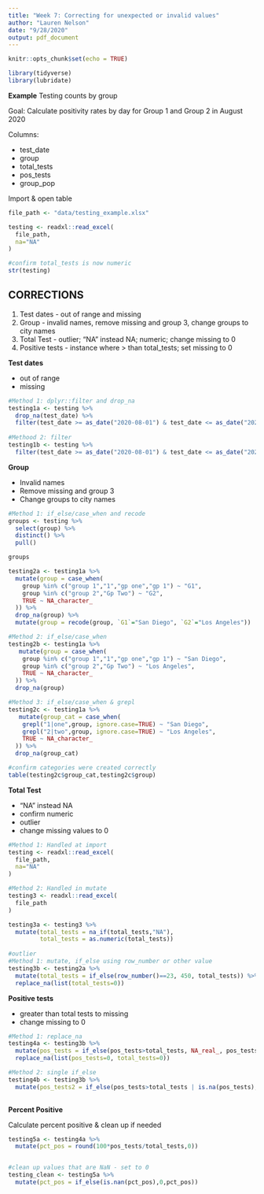 ```yaml
---
title: "Week 7: Correcting for unexpected or invalid values"
author: "Lauren Nelson"
date: "9/28/2020"
output: pdf_document
---
```


```r
knitr::opts_chunk$set(echo = TRUE)

library(tidyverse)
library(lubridate)
```

**Example**
Testing counts by group

Goal: Calculate positivity rates by day for Group 1 and Group 2 in August 2020

Columns:

* test_date
* group
* total_tests
* pos_tests
* group_pop


Import & open table 
```r

file_path <- "data/testing_example.xlsx"

testing <- readxl::read_excel(
  file_path,
  na="NA"
)

#confirm total_tests is now numeric
str(testing)

```


## CORRECTIONS

1. Test dates - out of range and missing
2. Group - invalid names, remove missing and group 3, change groups to city names
3. Total Test - outlier; "NA" instead NA; numeric; change missing to 0
4. Positive tests - instance where > than total_tests; set missing to 0


**Test dates** 

* out of range
* missing 
```r
#Method 1: dplyr::filter and drop_na
testing1a <- testing %>%
  drop_na(test_date) %>%
  filter(test_date >= as_date("2020-08-01") & test_date <= as_date("2020-08-31"))
 
#Methood 2: filter 
testing1b <- testing %>%
  filter(test_date >= as_date("2020-08-01") & test_date <= as_date("2020-08-31") & !is.na(test_date))

```

**Group**

* Invalid names
* Remove missing and group 3
* Change groups to city names
```r
#Method 1: if_else/case_when and recode
groups <- testing %>%
  select(group) %>%
  distinct() %>%
  pull()

groups

testing2a <- testing1a %>%
  mutate(group = case_when(
    group %in% c("group 1","1","gp one","gp 1") ~ "G1",
    group %in% c("group 2","Gp Two") ~ "G2",
    TRUE ~ NA_character_
  )) %>%
  drop_na(group) %>%
  mutate(group = recode(group, `G1`="San Diego", `G2`="Los Angeles"))

#Method 2: if_else/case_when
testing2b <- testing1a %>%
   mutate(group = case_when(
    group %in% c("group 1","1","gp one","gp 1") ~ "San Diego",
    group %in% c("group 2","Gp Two") ~ "Los Angeles",
    TRUE ~ NA_character_
  )) %>%
  drop_na(group) 

#Method 3: if_else/case_when & grepl
testing2c <- testing1a %>%
   mutate(group_cat = case_when(
    grepl("1|one",group, ignore.case=TRUE) ~ "San Diego",
    grepl("2|two",group, ignore.case=TRUE) ~ "Los Angeles",
    TRUE ~ NA_character_
  )) %>%
  drop_na(group_cat)

#confirm categories were created correctly
table(testing2c$group_cat,testing2c$group)

```

**Total Test**

* "NA" instead NA
* confirm numeric
* outlier
* change missing values to 0
```r

#Method 1: Handled at import
testing <- readxl::read_excel(
  file_path,
  na="NA"
)

#Method 2: Handled in mutate
testing3 <- readxl::read_excel(
  file_path
)

testing3a <- testing3 %>%
  mutate(total_tests = na_if(total_tests,"NA"),
         total_tests = as.numeric(total_tests))
 
#outlier
#Method 1: mutate, if_else using row_number or other value
testing3b <- testing2a %>%
  mutate(total_tests = if_else(row_number()==23, 450, total_tests)) %>%
  replace_na(list(total_tests=0))
```

**Positive tests**

* greater than total tests to missing
* change missing to 0
```r
#Method 1: replace_na
testing4a <- testing3b %>%
  mutate(pos_tests = if_else(pos_tests>total_tests, NA_real_, pos_tests)) %>%
  replace_na(list(pos_tests=0, total_tests=0))

#Method 2: single if_else
testing4b <- testing3b %>%
  mutate(pos_tests2 = if_else(pos_tests>total_tests | is.na(pos_tests), 0, pos_tests)) 
         

```

**Percent Positive**

Calculate percent positive & clean up if needed
```r

testing5a <- testing4a %>%
  mutate(pct_pos = round(100*pos_tests/total_tests,0))


#clean up values that are NaN - set to 0
testing_clean <- testing5a %>%
  mutate(pct_pos = if_else(is.nan(pct_pos),0,pct_pos))

```


